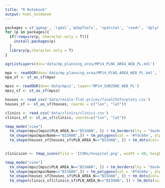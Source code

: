 ```yaml
---
title: "R Notebook"
output: html_notebook
---
```


```r
packages = c('ggmap', 'rgdal','qdapTools', 'spatstat', 'readr', 'dplyr', 'sf', 'tmap','tmaptools')
for (p in packages){ 
  if(!require(p, character.only = T)){
    install.packages(p) 
  }
  library(p,character.only = T) 
}
```


```r
ogrListLayers(dsn='data/mp_planning_area/MP14_PLNG_AREA_WEB_PL.kml')

mpa <- readOGR(dsn='data/mp_planning_area/MP14_PLNG_AREA_WEB_PL.kml', layer='MP14_PLNG_AREA_WEB_PL')
mpa_sf <- st_as_sf(mpa)

mpsz <- readOGR(dsn='data/mpsz', layer='MP14_SUBZONE_WEB_PL')
mpsz_sf <- st_as_sf(mpsz)

houses <- read_csv('data/resale-flat-prices/finalCSVforplots.csv')
houses_sf <- st_as_sf(houses, coords = c("lon", "lat"))

clinics <- read_csv('data/clinics/clinics.csv')
clinics_sf <- st_as_sf(clinics, coords=c("lon", "lat"))
```

```r

tmap_mode("view")
  tm_shape(mpsz[mpsz$PLN_AREA_N=="BISHAN", ]) + tm_borders(lty = "dashed",col = '#d35400',lwd = 1) + 
  tm_shape(mpa[mpa$Name=="BISHAN",]) + tm_polygons(col = '#fdcb6e', alpha = 0.3, border.col = '#2f3542', lwd = 3) +
  tm_shape(houses_sf[houses_sf$PLN_AREA_N=="BISHAN", ]) + tm_dots(col='min_dist_clinic', style='fixed', breaks = c(0, 100 ,200, 300, 400, 500, 5353.2), size=0.05) 
  
```

```r
clinicicon <- tmap_icons(file = 'ICONs/hospital.png', width = 48, height = 48, keep.asp = TRUE, just = c("center", "center"), as.local = TRUE)

tmap_mode("view")
  tm_shape(mpsz[mpsz$PLN_AREA_N=="BISHAN", ]) + tm_borders(lty = "dashed",col = '#d35400',lwd = 1) + 
  tm_shape(mpa[mpa$Name=="BISHAN",]) + tm_polygons(col = '#fdcb6e', alpha = 0.3, border.col = '#2f3542', lwd = 3) +
  tm_shape(houses_sf[houses_sf$PLN_AREA_N=="BISHAN", ]) + tm_dots(col='min_dist_clinic', style='fixed', breaks = c(0, 100 ,200, 300, 400, 500, 5353.2), size=0.05) +
  tm_shape(clinics_sf[clinics_sf$PLN_AREA_N=="BISHAN", ]) + tm_dots(size = .3, alpha = .5, shape = clinicicon) 
```

```r

```

```r

```

```r

```

```r

```

```r

```

```r

```

```r

```

```r

```

```r

```
